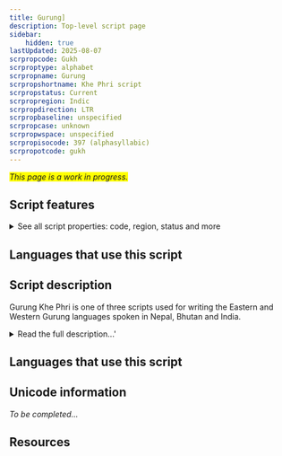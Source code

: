 ```yaml
---
title: Gurung]
description: Top-level script page
sidebar:
    hidden: true
lastUpdated: 2025-08-07
scrpropcode: Gukh
scrproptype: alphabet
scrpropname: Gurung
scrpropshortname: Khe Phri script
scrpropstatus: Current
scrpropregion: Indic
scrpropdirection: LTR
scrpropbaseline: unspecified
scrpropcase: unknown
scrpropwspace: unspecified
scrpropisocode: 397 (alphasyllabic)
scrpropotcode: gukh
---
```


<span style='background-color:yellow'>_This page is a work in progress._</span>


## Script features

<details>
<summary> See all script properties: code, region, status and more</summary>
<ScriptInfo />
</details>

## Languages that use this script

<WsList script='Gukh' wsMax='5' />

## Script description

Gurung Khe Phri is one of three scripts used for writing the Eastern and Western Gurung languages spoken in Nepal, Bhutan and India.

<details><summary>Read the full description...'</summary>_Not yet available._</details>

## Languages that use this script

<WsList script='Gukh' wsMax='5' />

## Unicode information

_To be completed..._

## Resources

<ScriptResources detailSummary='seemore' />

